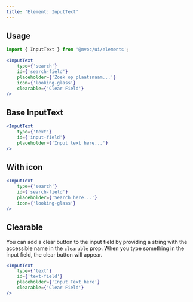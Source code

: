 ```yaml
---
title: 'Element: InputText'
---
```



## Usage

```jsx
import { InputText } from '@mvoc/ui/elements';

<InputText
	type={'search'}
	id={'search-field'}
	placeholder={'Zoek op plaatsnaam...'}
	icon={'looking-glass'}
	clearable={'Clear Field'}
/>
```

## Base InputText

<div class="not-content">
	<InputText
		type={'text'}
		id={'input-field'}
		placeholder={'Input text here...'}
	/>
</div>

```jsx
<InputText
	type={'text'}
	id={'input-field'}
	placeholder={'Input text here...'}
/>
```

## With icon

<div class="not-content">
	<InputText
		type={'search'}
		id={'search-field'}
		placeholder={'Search here...'}
		icon={'looking-glass'}
	/>
</div>

```jsx
<InputText
	type={'search'}
	id={'search-field'}
	placeholder={'Search here...'}
	icon={'looking-glass'}
/>
```

## Clearable
You can add a clear button to the input field by providing a string with the accessible name in the `clearable` prop.
When you type something in the input field, the clear button will appear.

<div class="not-content">
	<InputText
		type={'text'}
		id={'text-field'}
		placeholder={'Input Text here'}
		clearable={'Clear Field'}
	/>
</div>

```jsx
<InputText
	type={'text'}
	id={'text-field'}
	placeholder={'Input Text here'}
	clearable={'Clear Field'}
/>
```
